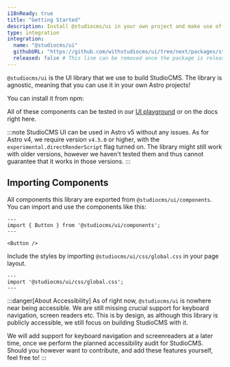 ```yaml
---
i18nReady: true
title: "Getting Started"
description: Install @studiocms/ui in your own project and make use of our components!
type: integration
integration:
  name: "@studiocms/ui"
  githubURL: "https://github.com/withstudiocms/ui/tree/next/packages/studiocms_ui"
  released: false # This line can be removed once the package is released
---
```



`@studiocms/ui` is the UI library that we use to build StudioCMS. The library is agnostic, meaning that you can use it
in your own Astro projects! 

You can install it from npm:

<PackageManagers type="add" pkg="@studiocms/ui" />

All of these components can be tested in our [UI playground](https://ui-testing.studiocms.dev/) or on the docs right here.

:::note
StudioCMS UI can be used in Astro v5 without any issues. As for Astro v4, we require version `v4.5.0` or higher, with the 
`experimental.directRenderScript` flag turned on. The library might still work with older versions, however we haven't tested 
them and thus cannot guarantee that it works in those versions.
:::

## Importing Components

All components this library are exported from `@studiocms/ui/components`. You can import and use the components like this:

```astro showLinenumbers title="ButtonExample.astro"
---
import { Button } from '@studiocms/ui/components';
---

<Button />
```

Include the styles by importing `@studiocms/ui/css/global.css` in your page layout.

```astro showLinenumbers title="Layout.astro"
---
import '@studiocms/ui/css/global.css';
---
```

:::danger[About Accessibility]
As of right now, `@studiocms/ui` is nowhere near being accessible. We are still missing crucial support for keyboard navigation,
screen readers etc. This is by design, as although this library is publicly accessible, we still focus on building StudioCMS with it.

We will add support for keyboard navigation and screenreaders at a later time, once we perform the planned accessibility audit for StudioCMS.
Should you however want to contribute, and add these features yourself, feel free to!
:::
